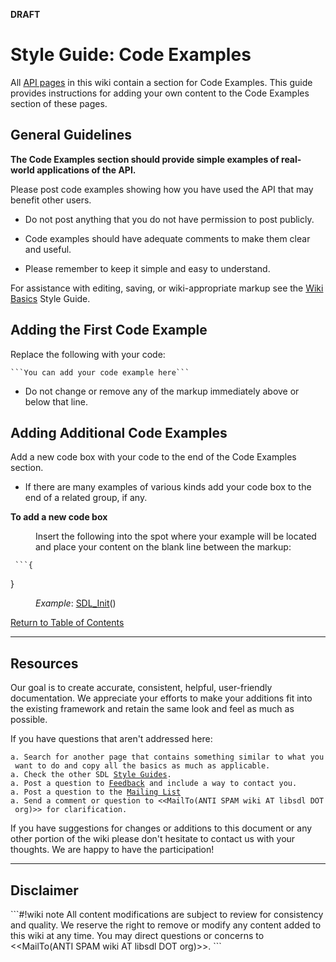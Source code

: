 <!-- pragma section-numbers off -->
<!-- pragma disable-camelcase -->
<!-- acl All:read -->
'''DRAFT'''

= Style Guide: Code Examples =
All [http://wiki.libsdl.org/moin.cgi/SGWikiBasics#api API pages] in this wiki contain a section for Code Examples.  This guide provides instructions for adding your own content to the Code Examples section of these pages.


<span id="ToC"></span>

== General Guidelines ==
'''The Code Examples section should provide simple examples of real-world applications of the API.'''

Please post code examples showing how you have used the API that may benefit other users.  
* Do not post anything that you do not have permission to post publicly.

* Code examples should have adequate comments to make them clear and useful.

* Please remember to keep it simple and easy to understand.

For assistance with editing, saving, or wiki-appropriate markup see the [http://wiki.libsdl.org/moin.cgi/SGWikiBasics Wiki Basics] Style Guide.


== Adding the First Code Example ==

Replace the following with your code:
 ```You can add your code example here```

* Do not change or remove any of the markup immediately above or below that line.


== Adding Additional Code Examples ==

Add a new code box with your code to the end of the Code Examples section.  
* If there are many examples of various kinds add your code box to the end of a related group, if any.
'''To add a new code box''' 
: Insert the following into the spot where your example will be located and place your content on the blank line between the markup:
  ```{
{{{#!highlight cpp
 
```
}}}}
: ''Example'': [[SDL_Init]]()



[[#ToC|Return to Table of Contents]]

----
== Resources ==

Our goal is to create accurate, consistent, helpful, user-friendly documentation.  We appreciate your efforts to make your additions fit into the existing framework and retain the same look and feel as much as possible.

If you have questions that aren't addressed here:
 a. Search for another page that contains something similar to what you want to do and copy all the basics as much as applicable.  
 a. Check the other SDL [http://wiki.libsdl.org/moin.cgi/Contributing#guides Style Guides].
 a. Post a question to [http://wiki.libsdl.org/moin.cgi/Contributing#form Feedback] and include a way to contact you.
 a. Post a question to the [http://wiki.libsdl.org/moin.cgi/Contributing#list Mailing List]
 a. Send a comment or question to <<MailTo(ANTI SPAM wiki AT libsdl DOT org)>> for clarification.

If you have suggestions for changes or additions to this document or any other portion of the wiki please don't hesitate to contact us with your thoughts.  We are happy to have the participation!

------
== Disclaimer ==
```#!wiki note
All content modifications are subject to review for consistency and quality.  We reserve the right to remove or modify any content added to this wiki at any time.  You may direct questions or concerns to <<MailTo(ANTI SPAM wiki AT libsdl DOT org)>>.
```
